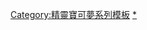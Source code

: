 <noinclude>
{{noteTA
|G1=神奇寶貝
}}</noinclude>{{Navbox
| name = 寶可夢列表
| title = [[宝可梦列表]]
| state = {{{state|autocollapse}}}
| listclass = hlist

| group1 = [[第一世代寶可夢列表|第一世代]]
| list1 =

* [[妙蛙種子]]
* [[妙蛙花]]
* [[小火龍]]
* [[噴火龍]]
* [[杰尼龟]]
* [[水箭龟]]
* [[皮卡丘]]
* [[雷丘]]
* [[胖丁]]
* [[喵喵 (寶可夢)|喵喵]]
* [[可達鴨]]
* [[瓦斯彈與雙彈瓦斯]]
* [[魔牆人偶]]
* [[迷唇姐]]
* [[鯉魚王]]
* [[暴鯉龍]]
* [[拉普拉斯 (宝可梦)|拉普拉斯]]
* [[百變怪]]
* [[伊布 (寶可夢)|伊布]]
* [[多边兽]]
* [[卡比獸]]
* [[急凍鳥]]
* [[超夢]]
* [[夢幻]]
* [[MissingNo.]]

| group2 =[[第二世代寶可夢列表|第二世代]]
| list2 =

*[[皮丘]]
*[[波克比]]
*[[樹才怪]]
*[[未知圖騰]]
*[[炎帝 (精靈寶可夢)|炎帝]]
*[[洛奇亞]]
*[[時拉比]]

| group3 =[[第三世代寶可夢列表|第三世代]]
| list3 =

* [[火焰雞]]
* [[阿勃梭魯]]
* [[愛心魚]]
* [[固拉多]]
* [[烈空坐]]
* [[代歐奇希斯]]

| group4 =[[第四世代寶可夢列表|第四世代]]
| list4 =
* [[路卡利歐]]
* [[騎拉帝納]]
* [[阿爾宙斯]]

| group5 =[[第五世代寶可夢列表|第五世代]]
| list5 =
*[[索罗亚和索罗亚克]]
| group6 =[[第六世代寶可夢列表|第六世代]]
| list6 =
* [[甲贺忍蛙]]
| group7 =[[第七世代寶可夢列表|第七世代]]
| list7 =
* [[貓鼬少與貓鼬探長]]
* [[謎擬Q]]
| group8 =[[第八世代寶可夢列表|第八世代]]
| list8 =
* [[毛辮羊]]
* [[霜奶仙]]
}}<noinclude>
{{collapsible option}}

[[Category:精靈寶可夢系列模板]]
[[Category:寶可夢|*]]

</noinclude>